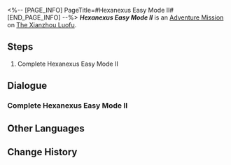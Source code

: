 <%-- [PAGE_INFO]
PageTitle=#Hexanexus Easy Mode II#
[END_PAGE_INFO] --%>
{{Stub|Dialogue.}}
{{Mission Infobox
|id            = 8025211
|title         = 
|image         = <!--Mission Hexanexus Easy Mode II.png-->
|type          = Adventure
|event_name    = 
|chapter       = 
|requirements  = {{subst:void|<!--Unknown: {"Type":"Manual"}-->}}
|summary       = <!--official mission summary from Fate's Atlas-->
|characters    = Trailblazer
|startLocation = [[The Xianzhou Luofu]] - [[Artisanship Commission]]
|world         = The Xianzhou Luofu
|area          = Artisanship Commission
|prev          = 
|next          = 
|rewards       = 
}}
'''''Hexanexus Easy Mode II''''' is an [[Adventure Mission]] on [[The Xianzhou Luofu]].

==Steps==
# Complete Hexanexus Easy Mode II

<!--
==Gameplay Notes==

--><!--
==Trial Character==

-->
==Dialogue==
{{Stub Dialogue}}

===Complete Hexanexus Easy Mode II===
{{Mission Description|type=adventure|location=Artisanship Commission|Complete Hexanexus Easy Mode II}}
{{Dialogue Start}}
:{{tx}}
{{Dialogue End}}

==Other Languages==
{{Other Languages
|en   = Hexanexus Easy Mode II
|zhs  = 「枘凿六合」简单模式II
|zht  = 「枘鑿六合」簡單模式II
|ja   = 「枘構立方」難易度・簡単II
|ko   = 「모순된 결합체」 쉬움 모드 II
|es   = Hexanexus: modo fácil&nbsp;II
|fr   = Mode facile II de l'Hexanexus
|ru   = Гексанексус - Простой режим II
|th   = Hexanexus โหมดง่าย II
|vi   = "Khối Lục Giác" Chế Độ Dễ II
|de   = Hexanexus – Leichter Modus II
|id   = "Hexanexus" Mode Gampang II
|pt   = Hexanexus - Modo Fácil II
}}

==Change History==
{{Change History|2.5}}
